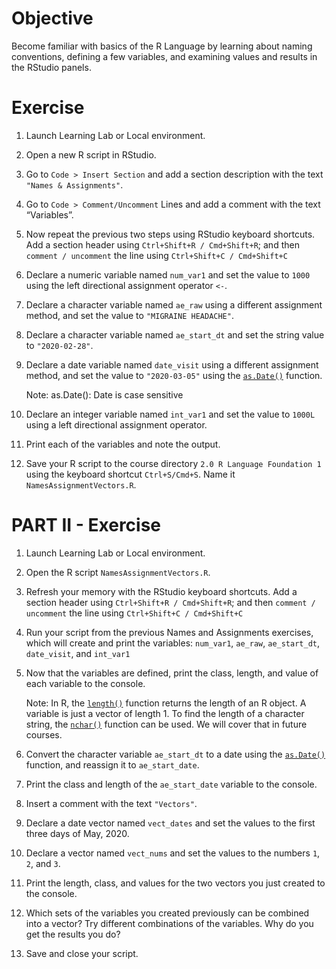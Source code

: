 # **Objective**

Become familiar with basics of the R Language by learning about naming conventions, defining a few variables, and examining values and results in the RStudio panels.

# **Exercise**

1.  Launch Learning Lab or Local environment.

2.  Open a new R script in RStudio.

3.  Go to `Code > Insert Section` and add a section description with the text `"Names & Assignments"`.

4.  Go to `Code > Comment/Uncomment` Lines and add a comment with the text “Variables”.

5.  Now repeat the previous two steps using RStudio keyboard shortcuts. Add a section header using `Ctrl+Shift+R / Cmd+Shift+R`; and then `comment / uncomment` the line using `Ctrl+Shift+C / Cmd+Shift+C`

6.  Declare a numeric variable named `num_var1` and set the value to `1000` using the left directional assignment operator `<-`.

7.  Declare a character variable named `ae_raw` using a different assignment method, and set the value to `"MIGRAINE HEADACHE"`.

8.  Declare a character variable named `ae_start_dt` and set the string value to `"2020-02-28"`.

9.  Declare a date variable named `date_visit` using a different assignment method, and set the value to `"2020-03-05"` using the [`as.Date()`](https://rdrr.io/r/base/as.Date.html) function.

    Note: as.Date(): Date is case sensitive

10. Declare an integer variable named `int_var1` and set the value to `1000L` using a left directional assignment operator.

11. Print each of the variables and note the output.

12. Save your R script to the course directory `2.0 R Language Foundation 1` using the keyboard shortcut `Ctrl+S/Cmd+S`. Name it `NamesAssignmentVectors.R`.

# PART II - Exercise

1.  Launch Learning Lab or Local environment.

2.  Open the R script `NamesAssignmentVectors.R`.

3.  Refresh your memory with the RStudio keyboard shortcuts. Add a section header using `Ctrl+Shift+R / Cmd+Shift+R`; and then `comment / uncomment` the line using `Ctrl+Shift+C / Cmd+Shift+C`

4.  Run your script from the previous Names and Assignments exercises, which will create and print the variables: `num_var1`, `ae_raw`, `ae_start_dt`, `date_visit`, and `int_var1`

5.  Now that the variables are defined, print the class, length, and value of each variable to the console.

    Note: In R, the [`length()`](https://rdrr.io/r/base/length.html) function returns the length of an R object. A variable is just a vector of length 1. To find the length of a character string, the [`nchar()`](https://rdrr.io/r/base/nchar.html) function can be used. We will cover that in future courses.

6.  Convert the character variable `ae_start_dt` to a date using the [`as.Date()`](https://rdrr.io/r/base/as.Date.html) function, and reassign it to `ae_start_date`.

7.  Print the class and length of the `ae_start_date` variable to the console.

8.  Insert a comment with the text `"Vectors"`.

9.  Declare a date vector named `vect_dates` and set the values to the first three days of May, 2020.

10. Declare a vector named `vect_nums` and set the values to the numbers `1`, `2`, and `3`.

11. Print the length, class, and values for the two vectors you just created to the console.

12. Which sets of the variables you created previously can be combined into a vector? Try different combinations of the variables. Why do you get the results you do?

13. Save and close your script.
